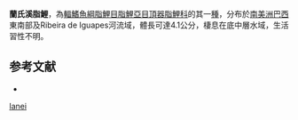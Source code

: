 {{Speciesbox
| status = LC
| status_system = IUCN3.1
| genus = Characidium
| species = lanei
| authority = [[Travassos|Travassos]], 1967
| synonyms = 
}}
'''蘭氏溪脂鯉'''，為[[輻鰭魚綱|輻鰭魚綱]][[脂鯉目|脂鯉目]][[脂鯉亞目|脂鯉亞目]][[頂器脂鯉科|頂器脂鯉科]]的其一[[種|種]]，分布於[[南美洲|南美洲]][[巴西|巴西]]東南部及Ribeira de Iguapes河流域，體長可達4.1公分，棲息在底中層水域，生活習性不明。

==参考文献==
{{refbegin}}
*{{FishBase_species|genus=Characidium|species=lanei|year=2013|month=9}}
{{refend}}
{{Taxonbar|from=Q6421330}}

[[Category:溪脂鯉屬|lanei]]
